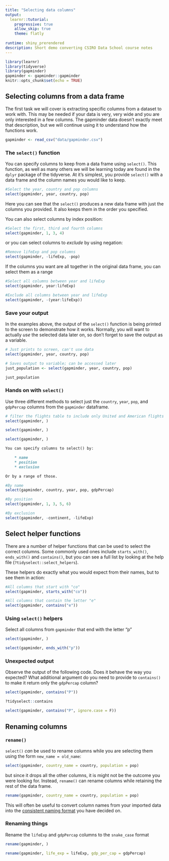 ```yaml
---
title: "Selecting data columns"
output: 
  learnr::tutorial:
    progressive: true
    allow_skip: true
    theme: flatly
    
runtime: shiny_prerendered
description: Short demo converting CSIRO Data School course notes
---
```


```r
library(learnr)
library(tidyverse)
library(gapminder)
gapminder <- gapminder::gapminder
knitr::opts_chunk$set(echo = TRUE)
```

## Selecting columns from a data frame

The first task we will cover is extracting specific columns from a dataset to work with. This 
may be needed if your data is very, very wide and you are only interested in a few columns. The 
gapminder data doesn't exactly meet that description, but we will continue using it to understand 
how the functions work.

```r
gapminder <- read_csv("data/gapminder.csv")
```

### The `select()` function

You can specify columns to keep from a data frame using `select()`. This function, as well as many 
others we will be learning today are found in the `dplyr` package of the tidyverse. At it's simplest,
you provide `select()` with a data frame and the column names you would like to keep.

```r
#Select the year, country and pop columns
select(gapminder, year, country, pop)
```

Here you can see that the `select()` produces a new data frame with just the columns you provided. 
It also keeps them in the order you specified.

You can also select columns by index position:

```r
#Select the first, third and fourth columns
select(gapminder, 1, 3, 4)
```

or you can select columns to *exclude* by using negation:

```r
#Remove lifeExp and pop columns
select(gapminder, -lifeExp, -pop)
```

If the columns you want are all together in the original data frame, you can select them as a range

```r
#Select all columns between year and lifeExp
select(gapminder, year:lifeExp)

#Exclude all columns between year and lifeExp
select(gapminder, -(year:lifeExp))
```

### Save your output
In the examples above, the output of the `select()` function is being printed to the screen to 
demonstrate how it works. Normally, you will want to actually *use* the selected data later on, so
don't forget to save the output as a variable.
```r
# Just prints to screen, can't use data
select(gapminder, year, country, pop)

# Saves output to variable; can be accessed later
just_population <- select(gapminder, year, country, pop)

just_population
```


### Hands on with `select()`
Use three different methods to select just the `country`, `year`, `pop`, and `gdpPercap` columns 
from the `gapminder` dataframe.

```r
# filter the flights table to include only United and American flights
select(gapminder, )

select(gapminder, )

select(gapminder, )
```

```markdown
You can specify columns to select() by: 

	* name 
	* position
	* exclusion

Or by a range of those.
```

```r
#By name
select(gapminder, country, year, pop, gdpPercap)

#By position
select(gapminder, 1, 3, 5, 6)

#By exclusion
select(gapminder, -continent, -lifeExp)
```

## Select helper functions

There are a number of helper functions that can be used to select the correct columns. Some commonly
used ones include `starts_with()`, `ends_with()` and `contains()`, but you can see a full list by 
looking at the help file (`?tidyselect::select_helpers`).

These helpers do exactly what you would expect from their names, but to see them in action:

```r
#All columns that start with "co"
select(gapminder, starts_with("co"))

#All columns that contain the letter "e"
select(gapminder, contains("e"))
```

### Using `select()` helpers
Select all columns from `gapminder` that end with the letter "p"
```r
select(gapminder, )
```

```r
select(gapminder, ends_with("p"))
```

### Unexpected output
Observe the output of the following code. Does it behave the way you expected? What additional argument do you need to provide to `contains()`
to make it return only the `gdpPercap` column?

```r
select(gapminder, contains("P"))
```

```r
?tidyselect::contains
```

```r
select(gapminder, contains("P", ignore.case = F))
```

## Renaming columns
### `rename()`

`select()` *can* be used to rename columns while you are selecting them using the form 
`new_name = old_name`:

```r
select(gapminder, country_name = country, population = pop)
```

but since it drops all the other columns, it is might not be the outcome you were looking for. 
Instead, `rename()` can rename columns while retaining the rest of the data frame.

```r
rename(gapminder, country_name = country, population = pop)
```

This will often be useful to convert column names from your imported data into the 
[consistent naming format]({{ page.root }}{% link _episodes/02-Using-R.md %}#naming-things) you
have decided on.

### Renaming things
Rename the `lifeExp` and `gdpPercap` columns to the `snake_case` format

```r
rename(gapminder, )
```

```r
rename(gapminder, life_exp = lifeExp, gdp_per_cap = gdpPercap)
```
